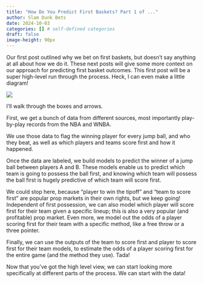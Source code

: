 ```yaml
---
title: "How Do You Predict First Baskets? Part 1 of ..."
author: Slam Dunk Bets
date: 2024-10-03
categories: [] # self-defined categories
draft: false
image-height: 90px
---
```


Our first post outlined why we bet on first baskets, but doesn't say anything at all about how we do it. These next posts will give some more context on our approach for predicting first basket outcomes. This first post will be a super high-level run through the process. Heck, I can even make a little diagram!

![](../../images/model_flowchart.jpg)

I'll walk through the boxes and arrows.

First, we get a bunch of data from different sources, most importantly play-by-play records from the NBA and WNBA.

We use those data to flag the winning player for every jump ball, and who they beat, as well as which players and teams score first and how it happened.

Once the data are labeled, we build models to predict the winner of a jump ball between players A and B. These models enable us to predict which team is going to possess the ball first, and knowing which team will possess the ball first is hugely predictive of which team will score first.

We could stop here, because "player to win the tipoff" and "team to score first" are popular prop markets in their own rights, but we keep going! Independent of first possession, we can also model which player will score first for their team given a specific lineup; this is also a very popular (and profitable) prop market. Even more, we model out the odds of a player scoring first for their team with a specific method, like a free throw or a three pointer.

Finally, we can use the outputs of the team to score first and player to score first for their team models, to estimate the odds of a player scoring first for the entire game (and the method they use). Tada!

Now that you've got the high level view, we can start looking more specifically at different parts of the process. We can start with the data!
